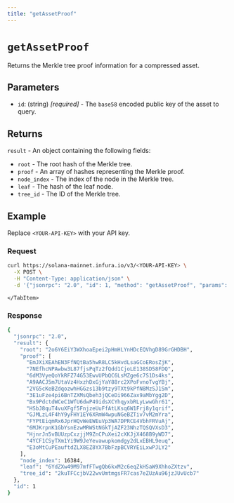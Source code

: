 ```yaml
---
title: "getAssetProof"
---
```



# `getAssetProof`

Returns the Merkle tree proof information for a compressed asset. <CreditCost network="solana" method="getAssetProof" />

## Parameters

- `id`: (string) _[required]_ - The `base58` encoded public key of the asset to query.

## Returns

`result` - An object containing the following fields:

- `root` - The root hash of the Merkle tree.
- `proof` - An array of hashes representing the Merkle proof.
- `node_index` - The index of the node in the Merkle tree.
- `leaf` - The hash of the leaf node.
- `tree_id` - The ID of the Merkle tree.

## Example

Replace `<YOUR-API-KEY>` with your API key.

### Request

<Tabs>
  <TabItem value="curl">

  ```bash
  curl https://solana-mainnet.infura.io/v3/<YOUR-API-KEY> \
    -X POST \
    -H "Content-Type: application/json" \
    -d '{"jsonrpc": "2.0", "id": 1, "method": "getAssetProof", "params": ["Bu1DEKeawy7txbnCEJE4BU3BKLXaNAKCYcHR4XhndGss"]}'
  ```

    </TabItem>
</Tabs>

### Response

<Tabs>
  <TabItem value="JSON">

  ```bash
  {
    "jsonrpc": "2.0",
    "result": {
      "root": "2o6Y6EiY3WXhoaEpei2pHmHLYnHDcEQVhgD89GrGHDBH",
      "proof": [
        "EmJXiXEAhEN3FfNQtBa5hwR8LC5kHvdLsaGCoERosZjK",
        "7NEfhcNPAwbw3L87fjsPqTz2fQdd1CjoLE138SD58FDQ",
        "6dM3VyeQoYkRFZ74G53EwvUPbQC6LsMZge6c7S1Ds4ks",
        "A9AACJ5m7UtaVz4HxzhDxGjYaY88rc2XPoFvnoTvgYBj",
        "2VG5cKeBZdqozwhHGGzs13b9tzy9TXt9kPfN8MzSJ1Sm",
        "3E1uFze4pi6BnTZXMsQbeh3jQCeDi966Zax9aMbYgg2D",
        "Bx9PdctdWCeC1WfU6dwP49idsXCYhqyxbRLyLwwGhr61",
        "HSbJ8quT4vuXFgf5FnjzeUuFfAtLKsq6W1Frj8y1qrif",
        "GJMLzL4F4hY9yFHY1EY6XRmW4wpuNGeBZTiv7vM2mYra",
        "FYPtEiqmRx6JprHQvWeEWEuVp3WA7DPRCE4VbhFRVuAj",
        "6MJKrpnK1GbYsnEzwMRWStNGkTjAZF23NhzTQSQVXsD3",
        "HjnrJn5vBUUzpCxzjjM9ZnCPuXei2cXKJjX468B9yWD7",
        "4YCF1CSyTXm1Yi9W9JeYevawupkomdgy2dLxEBHL9euq",
        "E3oMtCuPEauftdZLX8EZ8YX7BbFzpBCVRYEiLxwPJLY2"
      ],
      "node_index": 16384,
      "leaf": "6YdZXw49M97mfFTwgQb6kxM2c6eqZkHSaW9XhhoZXtzv",
      "tree_id": "2kuTFCcjbV22wvUmtmgsFR7cas7eZUzAu96jzJUvUcb7"
    },
    "id": 1
  }
  ```

  </TabItem>
</Tabs>
